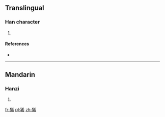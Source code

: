 ==Translingual==

===Han character===
{{Han char|rn=94|rad=犬|as=07|sn=10|four=4422<sub>7</sub>|canj=大竹大大月 (KHKKB)}}

# {{defn|Han|sort=犬07}}

====References====
* {{Han ref|kx=0711.190|dkj=20416|dj=1123.190|hdz=21349.130|uh=72F6|ud=29430|bh=D2A7|bd=53927}}

----

==Mandarin==

===Hanzi===
{{cmn-hanzi|pin=[[xǐ]] ([[xi3]])|wg=hsi<sup>3</sup>}}

# {{defn|Mandarin|sort=犬07}}

[[fr:狶]]
[[pl:狶]]
[[zh:狶]]